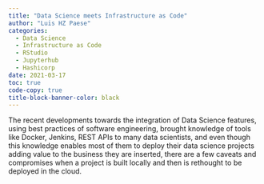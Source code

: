 ```yaml
---
title: "Data Science meets Infrastructure as Code"
author: "Luis HZ Paese"
categories:
  - Data Science
  - Infrastructure as Code
  - RStudio
  - Jupyterhub
  - Hashicorp
date: 2021-03-17
toc: true
code-copy: true
title-block-banner-color: black
---
```


The recent developments towards the integration of Data Science features, using best practices of software engineering, brought knowledge of tools like Docker, Jenkins, REST APIs to many data scientists, and even though this knowledge enables most of them to deploy their data science projects adding value to the business they are inserted, there are a few caveats and compromises when a project is built locally and then is rethought to be deployed in the cloud.